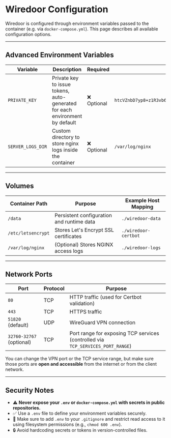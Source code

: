 # Wiredoor Configuration

Wiredoor is configured through environment variables passed to the container (e.g. via `docker-compose.yml`).
This page describes all available configuration options.

---

## Advanced Environment Variables

| Variable | Description | Required | Example |
|----------|-------------|----------|---------|
| `PRIVATE_KEY` | Private key to issue tokens, auto-generated for each environment by default |  ❌ Optional | `htcVZnbD7yp8+z1R3vb6ww...gNrKNc/C7fkbHwBbw6uzIX61wLzlYg==` |
| `SERVER_LOGS_DIR` | Custom directory to store nginx logs inside the container | ❌ Optional | `/var/log/nginx` |
---

## Volumes

| Container Path | Purpose | Example Host Mapping |
|----------------|---------|----------------------|
| `/data` | Persistent configuration and runtime data | `./wiredoor-data` |
| `/etc/letsencrypt` | Stores Let's Encrypt SSL certificates | `./wiredoor-certbot` |
| `/var/log/nginx` | (Optional) Stores NGINX access logs | `./wiredoor-logs` |

---

## Network Ports

| Port | Protocol | Purpose |
|------|----------|---------|
| `80` | TCP | HTTP traffic (used for Certbot validation) |
| `443` | TCP | HTTPS traffic |
| `51820` (default) | UDP | WireGuard VPN connection |
| `32760-32767` (optional) | TCP | Port range for exposing TCP services (controlled via `TCP_SERVICES_PORT_RANGE`) |

You can change the VPN port or the TCP service range, but make sure those ports are **open and accessible** from the internet or from the client network.

---

## Security Notes

- ⚠️ **Never expose your `.env` or `docker-compose.yml` with secrets in public repositories.**
- ✅ Use a `.env` file to define your environment variables securely.
- 📁 Make sure to add `.env` to your `.gitignore` and restrict read access to it using filesystem permissions (e.g., `chmod 600 .env`).
- 🔒 Avoid hardcoding secrets or tokens in version-controlled files.
